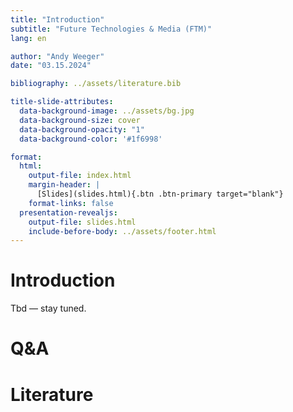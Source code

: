 ```yaml
---
title: "Introduction"  
subtitle: "Future Technologies & Media (FTM)"
lang: en

author: "Andy Weeger"
date: "03.15.2024"

bibliography: ../assets/literature.bib

title-slide-attributes:
  data-background-image: ../assets/bg.jpg
  data-background-size: cover
  data-background-opacity: "1"
  data-background-color: '#1f6998'

format: 
  html:
    output-file: index.html
    margin-header: | 
      [Slides](slides.html){.btn .btn-primary target="blank"}
    format-links: false       
  presentation-revealjs:
    output-file: slides.html
    include-before-body: ../assets/footer.html
---
```


# Introduction

Tbd — stay tuned.

# Q&A {.html-hidden .unlisted background-color=black}

# Literature
::: {#refs}
:::
